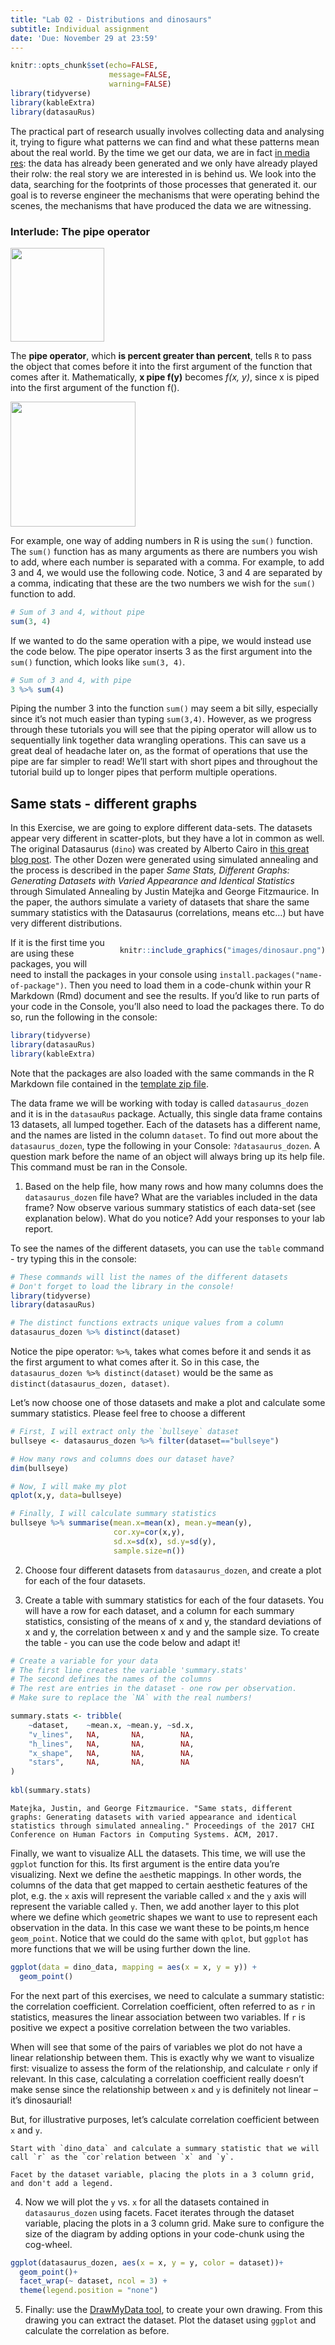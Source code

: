 ```yaml
---
title: "Lab 02 - Distributions and dinosaurs"
subtitle: Individual assignment
date: 'Due: November 29 at 23:59'
---
```


```r
knitr::opts_chunk$set(echo=FALSE,
                      message=FALSE,
                      warning=FALSE)
library(tidyverse)
library(kableExtra)
library(datasauRus)


```


The practical part of research usually involves collecting data and analysing it, trying to figure what patterns we can find and what these patterns mean about the real world. By the time we get our data, we are in fact [in media
res](https://en.wikipedia.org/wiki/In_medias_res): the data has already been generated and we only have already played their rolw: the real story we are interested in is behind us. We look into the data, searching for the footprints of those processes that generated it. our goal is to reverse engineer the mechanisms that were operating behind the scenes, the mechanisms that have produced the data we are witnessing.




### Interlude: The pipe operator

![](images/pipe-operator.png){width=150}

The **pipe operator**, which **is percent greater than percent**, tells `R` to
pass the object that comes before it into the first argument of the function
that comes after it. Mathematically, **x pipe f(y)** becomes *f(x, y)*, since x
is piped into the first argument of the function f().

![](images/pipe-operator2.png){width=200}

For example, one way of adding numbers in R is using the `sum()` function. The 
`sum()` function has as many arguments as there are numbers you wish to add, 
where each number is separated with a comma. For example, to add 3 and 4, we 
would use the following code. Notice, 3 and 4 are separated by a comma, 
indicating that these are the two numbers we wish for the `sum()` function to 
add. 

```r
# Sum of 3 and 4, without pipe
sum(3, 4)
```

If we wanted to do the same operation with a pipe, we would instead use the
code below. The pipe operator inserts 3 as the first argument into the `sum()`
function, which looks like `sum(3, 4)`. 

```r
# Sum of 3 and 4, with pipe
3 %>% sum(4)
```

Piping the number  $3$ into the function `sum()`  may seem a bit silly, especially since it's  not much easier than typing `sum(3,4)`. However, as we progress through these tutorials you will see that the piping operator will allow us to sequentially link together data wrangling operations. This can save us a great deal of headache later on, as the format of operations that use the pipe are far simpler to read! We'll start with short pipes and throughout the tutorial build up to longer pipes that perform multiple operations.


##  Same stats - different graphs


In this Exercise, we are going to explore different data-sets. The datasets appear very different in scatter-plots, but they have a lot in common as well. The original Datasaurus (`dino`) was created by Alberto Cairo in [this great blog post](http://www.thefunctionalart.com/2016/08/download-datasaurus-never-trust-summary.html). The other Dozen were generated using simulated annealing and the process is described in the paper *Same Stats, Different Graphs: Generating Datasets with Varied Appearance and Identical Statistics* through Simulated Annealing by Justin Matejka and George Fitzmaurice. In the paper, the authors simulate a variety of datasets that share the same summary statistics with the Datasaurus (correlations, means etc...) but have very different distributions.

<div style= "float:right;position: relative; margin-left: 20px">
```r
knitr::include_graphics("images/dinosaur.png")
```
</div>

If it is the first time you are using these packages, you  will need to install the packages in your console using `install.packages("name-of-package")`. Then you need to load them in a code-chunk within your R Markdown (Rmd) document and see the results.
If you’d like to run parts of your code in the Console, you’ll also need to load the packages there. To do so, run the following in the console:

```r
library(tidyverse) 
library(datasauRus)
library(kableExtra)
```

Note that the packages are also loaded with the same commands in the R Markdown file contained in the [template zip file](https://github.com/OferEngel/SO/blob/origin/backup/Lab%2002/YOUR-NAME-HERE-Lab-02.zip).


The data frame we will be working with today is called `datasaurus_dozen` and it is in the `datasauRus` package. Actually, this single data frame contains 13 datasets, all lumped together. Each of the datasets has a different name, and the names are listed in the column `dataset`. To find out more about the `datasaurus_dozen`, type the following in your Console: `?datasaurus_dozen`. A question mark before the name of an object will always bring up its help file. This command must be ran in the Console.

1. Based on the help file, how many rows and how many columns does the `datasaurus_dozen` file have? What are the variables included in the data frame? Now observe various summary statistics of each data-set (see explanation below). What do you notice? Add your responses to your lab report.

To see the names of the different datasets, you can use the `table` command - try typing this in the console: 

```r
# These commands will list the names of the different datasets
# Don't forget to load the library in the console!
library(tidyverse) 
library(datasauRus)

# The distinct functions extracts unique values from a column
datasaurus_dozen %>% distinct(dataset) 

```

Notice the pipe operator: `%>%`, takes what comes before it and sends it as the first argument to what comes after it. So in this case, the `datasaurus_dozen %>% distinct(dataset)` would be the same as `distinct(datasaurus_dozen, dataset)`.


Let's now choose one of those datasets and make a plot and calculate some summary statistics. Please feel free to choose a different 

```r

# First, I will extract only the `bullseye` dataset
bullseye <- datasaurus_dozen %>% filter(dataset=="bullseye") 

# How many rows and columns does our dataset have? 
dim(bullseye)

# Now, I will make my plot 
qplot(x,y, data=bullseye)

# Finally, I will calculate summary statistics
bullseye %>% summarise(mean.x=mean(x), mean.y=mean(y), 
                       cor.xy=cor(x,y),
                       sd.x=sd(x), sd.y=sd(y), 
                       sample.size=n())

```

2. Choose four different datasets from `datasaurus_dozen`, and create a plot for each of the four datasets. 

3. Create a table with summary statistics for each of the four datasets. You will have a row for each dataset, and a column for each summary statistics, consisting of the means of x and y, the standard deviations of x and y, the correlation between x and y and the sample size. To create the table - you can use the code below and adapt it!

```r

# Create a variable for your data 
# The first line creates the variable 'summary.stats' 
# The second defines the names of the columns
# The rest are entries in the dataset - one row per observation.
# Make sure to replace the `NA` with the real numbers!

summary.stats <- tribble(
    ~dataset,    ~mean.x, ~mean.y, ~sd.x, 
    "v_lines",   NA,       NA,        NA,
    "h_lines",   NA,       NA,        NA,
    "x_shape",   NA,       NA,        NA,
    "stars",     NA,       NA,        NA
)
  
kbl(summary.stats)

```


```marginfigure
Matejka, Justin, and George Fitzmaurice. "Same stats, different graphs: Generating datasets with varied appearance and identical statistics through simulated annealing." Proceedings of the 2017 CHI Conference on Human Factors in Computing Systems. ACM, 2017.
```

 

Finally, we want to visualize ALL the datasets. This time, we will use the `ggplot` function for this. Its first argument is the entire data you're visualizing. Next we define the `aes`thetic mappings. In other words, the columns of the data that get mapped to certain aesthetic features of the plot, e.g. the `x` axis will represent the variable called `x` and the `y` axis will represent the variable called `y`. Then, we add another layer to this plot where we define which `geom`etric shapes we want to use to represent each observation in the data. In this case we want these to be points,m hence `geom_point`. Notice that we could do the same with `qplot`, but `ggplot` has more functions that we will be using further down the line. 

```r
ggplot(data = dino_data, mapping = aes(x = x, y = y)) +
  geom_point()
```

For the next part of this exercises, we need to calculate a summary statistic: the correlation coefficient. Correlation coefficient, often referred to as `r` in statistics, measures the linear association between two variables. If `r` is positive we expect a positive correlation between the two variables. 

When  will see that some of the pairs of variables we plot do not have a linear relationship between them. This is exactly why we want to visualize first: visualize to assess the form of the relationship, and calculate `r` only if relevant. In this case, calculating a correlation coefficient really doesn't make sense since the relationship between `x` and `y` is definitely not linear -- it's dinosaurial!

But, for illustrative purposes, let's calculate correlation coefficient between `x` and `y`.

```marginfigure
Start with `dino_data` and calculate a summary statistic that we will call `r` as the `cor`relation between `x` and `y`. 

```



```marginfigure
Facet by the dataset variable, placing the plots in a 3 column grid, and don't add a legend.
```

4. Now we will plot the `y` vs. `x` for all the datasets contained in `datasaurus_dozen` using facets. Facet iterates through the dataset variable, placing the plots in a 3 column grid. Make sure to configure the size of the diagram by adding options in your code-chunk  using the cog-wheel.

```r
ggplot(datasaurus_dozen, aes(x = x, y = y, color = dataset))+
  geom_point()+
  facet_wrap(~ dataset, ncol = 3) +
  theme(legend.position = "none")
```


5. Finally: use the [DrawMyData tool](http://robertgrantstats.co.uk/drawmydata.html), to create your own drawing. From this drawing you can extract the dataset. Plot the dataset using `ggplot` and calculate the correlation as before.   

